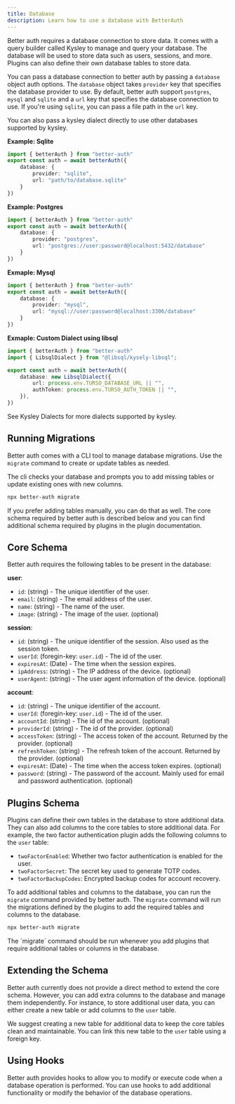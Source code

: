```yaml
---
title: Database
description: Learn how to use a database with BetterAuth
---
```


Better auth requires a database connection to store data. It comes with a query builder called <Link href="https://kysely.dev/"> Kysley </Link> to manage and query your database. The database will be used to store data such as users, sessions, and more. Plugins can also define their own database tables to store data.

You can pass a database connection to better auth by passing a `database` object auth options. The `database` object takes `provider` key that specifies the database provider to use. By default, better auth support `postgres`, `mysql` and `sqlite` and a `url` key that specifies the database connection to use. If you're using `sqlite`, you can pass a file path in the `url` key.

You can also pass a kysley dialect directly to use other databases supported by kysley.

**Example: Sqlite**
```ts title="auth.ts"
import { betterAuth } from "better-auth"
export const auth = await betterAuth({
    database: {
        provider: "sqlite",
        url: "path/to/database.sqlite"
    }
})
```

**Example: Postgres**
```ts title="auth.ts"
import { betterAuth } from "better-auth"
export const auth = await betterAuth({
    database: {
        provider: "postgres",
        url: "postgres://user:password@localhost:5432/database"
    }
})
```

**Exmaple: Mysql**
```ts title="auth.ts"
import { betterAuth } from "better-auth"
export const auth = await betterAuth({
    database: {
        provider: "mysql",
        url: "mysql://user:password@localhost:3306/database"
    }
})
```

**Exmaple: Custom Dialect using libsql**
```ts title="auth.ts"
import { betterAuth } from "better-auth"
import { LibsqlDialect } from "@libsql/kysely-libsql";

export const auth = await betterAuth({
   	database: new LibsqlDialect({
		url: process.env.TURSO_DATABASE_URL || "",
		authToken: process.env.TURSO_AUTH_TOKEN || "",
	}),
})
```

<Callout>
See <Link href="https://kysely.dev/docs/dialects" target="_blank"> Kysley Dialects </Link> for more dialects supported by kysley.
</Callout>


## Running Migrations

Better auth comes with a CLI tool to manage database migrations. Use the `migrate` command to create or update tables as needed.

The cli checks your database and prompts you to add missing tables or update existing ones with new columns.

```bash
npx better-auth migrate
```

If you prefer adding tables manually, you can do that as well. The core schema required by better auth is described below and you can find additional schema required by plugins in the plugin documentation.

## Core Schema

Better auth requires the following tables to be present in the database:

**user**:

- `id`: (string) - The unique identifier of the user.
- `email`: (string) - The email address of the user.
- `name`: (string) - The name of the user.
- `image`: (string) - The image of the user. (optional)

**session**:
- `id`: (string) - The unique identifier of the session. Also used as the session token.
- `userId`: (foregin-key: `user.id`) - The id of the user.
- `expiresAt`: (Date) - The time when the session expires.
- `ipAddress`: (string) - The IP address of the device. (optional)
- `userAgent`: (string) - The user agent information of the device. (optional)

**account**: 
- `id`: (string) - The unique identifier of the account.
- `userId`: (foregin-key: `user.id`) - The id of the user.
- `accountId`: (string) - The id of the account. (optional)
- `providerId`: (string) - The id of the provider. (optional)
- `accessToken`: (string) - The access token of the account. Returned by the provider. (optional)
- `refreshToken`: (string) - The refresh token of the account. Returned by the provider. (optional)
- `expiresAt`: (Date) - The time when the access token expires. (optional)
- `password`: (string) - The password of the account. Mainly used for email and password authentication. (optional)


## Plugins Schema

Plugins can define their own tables in the database to store additional data. They can also add columns to the core tables to store additional data. For example, the two factor authentication plugin adds the following columns to the `user` table:

- `twoFactorEnabled`: Whether two factor authentication is enabled for the user.
- `twoFactorSecret`: The secret key used to generate TOTP codes.
- `twoFactorBackupCodes`: Encrypted backup codes for account recovery.

To add additional tables and columns to the database, you can run the `migrate` command provided by better auth. The `migrate` command will run the migrations defined by the plugins to add the required tables and columns to the database.

```bash
npx better-auth migrate
```

<Callout>
The `migrate` command should be run whenever you add plugins that require additional tables or columns in the database.
</Callout>

## Extending the Schema

Better auth currently does not provide a direct method to extend the core schema. However, you can add extra columns to the database and manage them independently. For instance, to store additional user data, you can either create a new table or add columns to the `user` table.

We suggest creating a new table for additional data to keep the core tables clean and maintainable. You can link this new table to the `user` table using a foreign key.


## Using Hooks

Better auth provides hooks to allow you to modify or execute code when a database operation is performed. You can use hooks to add additional functionality or modify the behavior of the database operations.
